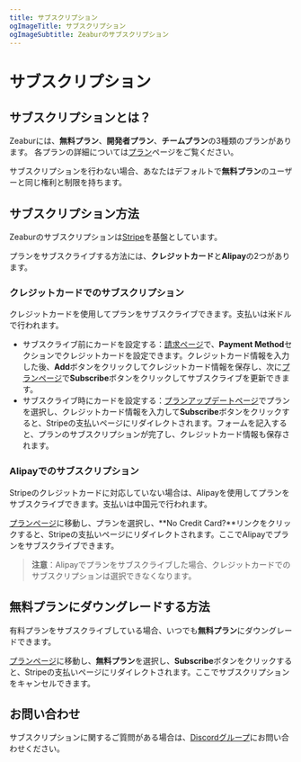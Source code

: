 ```yaml
---
title: サブスクリプション
ogImageTitle: サブスクリプション
ogImageSubtitle: Zeaburのサブスクリプション
---
```


# サブスクリプション

## サブスクリプションとは？

Zeaburには、**無料プラン**、**開発者プラン**、**チームプラン**の3種類のプランがあります。
各プランの詳細については[プラン](/billing/plans)ページをご覧ください。

サブスクリプションを行わない場合、あなたはデフォルトで**無料プラン**のユーザーと同じ権利と制限を持ちます。

## サブスクリプション方法

Zeaburのサブスクリプションは[Stripe](https://stripe.com/)を基盤としています。

プランをサブスクライブする方法には、**クレジットカード**と**Alipay**の2つがあります。

### クレジットカードでのサブスクリプション

クレジットカードを使用してプランをサブスクライブできます。支払いは米ドルで行われます。

- サブスクライブ前にカードを設定する：[請求ページ](https://dash.zeabur.com/account/billing)で、**Payment Method**セクションでクレジットカードを設定できます。クレジットカード情報を入力した後、**Add**ボタンをクリックしてクレジットカード情報を保存し、次に[プランページ](https://dash.zeabur.com/update-plan)で**Subscribe**ボタンをクリックしてサブスクライブを更新できます。
- サブスクライブ時にカードを設定する：[プランアップデートページ](https://dash.zeabur.com/update-plan)でプランを選択し、クレジットカード情報を入力して**Subscribe**ボタンをクリックすると、Stripeの支払いページにリダイレクトされます。フォームを記入すると、プランのサブスクリプションが完了し、クレジットカード情報も保存されます。

### Alipayでのサブスクリプション

Stripeのクレジットカードに対応していない場合は、Alipayを使用してプランをサブスクライブできます。支払いは中国元で行われます。

[プランページ](https://dash.zeabur.com/update-plan)に移動し、プランを選択し、**No Credit Card?**リンクをクリックすると、Stripeの支払いページにリダイレクトされます。ここでAlipayでプランをサブスクライブできます。

> **注意**：Alipayでプランをサブスクライブした場合、クレジットカードでのサブスクリプションは選択できなくなります。

## 無料プランにダウングレードする方法

有料プランをサブスクライブしている場合、いつでも**無料プラン**にダウングレードできます。

[プランページ](https://dash.zeabur.com/update-plan)に移動し、**無料プラン**を選択し、**Subscribe**ボタンをクリックすると、Stripeの支払いページにリダイレクトされます。ここでサブスクリプションをキャンセルできます。

## お問い合わせ

サブスクリプションに関するご質問がある場合は、[Discordグループ](https://discord.gg/DrdGCvXEyY)にお問い合わせください。